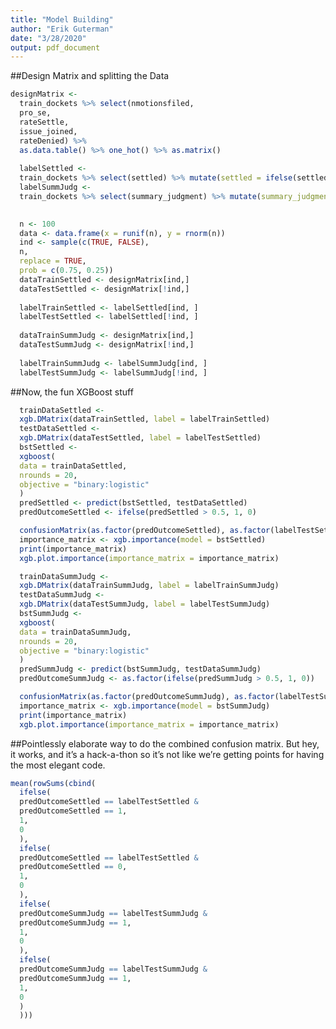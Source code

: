 ```yaml
---
title: "Model Building"
author: "Erik Guterman"
date: "3/28/2020"
output: pdf_document
---
```


##Design Matrix and splitting the Data

```r
designMatrix <-
  train_dockets %>% select(nmotionsfiled,
  pro_se,
  rateSettle,
  issue_joined,
  rateDenied) %>%
  as.data.table() %>% one_hot() %>% as.matrix()
  
  labelSettled <-
  train_dockets %>% select(settled) %>% mutate(settled = ifelse(settled == TRUE, 1, 0)) %>% as.matrix()
  labelSummJudg <-
  train_dockets %>% select(summary_judgment) %>% mutate(summary_judgment = ifelse(summary_judgment == TRUE, 1, 0)) %>% as.matrix()

  
  n <- 100
  data <- data.frame(x = runif(n), y = rnorm(n))
  ind <- sample(c(TRUE, FALSE),
  n,
  replace = TRUE,
  prob = c(0.75, 0.25))
  dataTrainSettled <- designMatrix[ind,]
  dataTestSettled <- designMatrix[!ind,]
  
  labelTrainSettled <- labelSettled[ind, ]
  labelTestSettled <- labelSettled[!ind, ]
  
  dataTrainSummJudg <- designMatrix[ind,]
  dataTestSummJudg <- designMatrix[!ind,]
  
  labelTrainSummJudg <- labelSummJudg[ind, ]
  labelTestSummJudg <- labelSummJudg[!ind, ]
```


##Now, the fun XGBoost stuff

```r
  trainDataSettled <-
  xgb.DMatrix(dataTrainSettled, label = labelTrainSettled)
  testDataSettled <-
  xgb.DMatrix(dataTestSettled, label = labelTestSettled)
  bstSettled <-
  xgboost(
  data = trainDataSettled,
  nrounds = 20,
  objective = "binary:logistic"
  )
  predSettled <- predict(bstSettled, testDataSettled)
  predOutcomeSettled <- ifelse(predSettled > 0.5, 1, 0)
```

```r
  confusionMatrix(as.factor(predOutcomeSettled), as.factor(labelTestSettled))
  importance_matrix <- xgb.importance(model = bstSettled)
  print(importance_matrix)
  xgb.plot.importance(importance_matrix = importance_matrix)
```

```r
  trainDataSummJudg <-
  xgb.DMatrix(dataTrainSummJudg, label = labelTrainSummJudg)
  testDataSummJudg <-
  xgb.DMatrix(dataTestSummJudg, label = labelTestSummJudg)
  bstSummJudg <-
  xgboost(
  data = trainDataSummJudg,
  nrounds = 20,
  objective = "binary:logistic"
  )
  predSummJudg <- predict(bstSummJudg, testDataSummJudg)
  predOutcomeSummJudg <- as.factor(ifelse(predSummJudg > 0.5, 1, 0))
```

```r
  confusionMatrix(as.factor(predOutcomeSummJudg), as.factor(labelTestSummJudg))
  importance_matrix <- xgb.importance(model = bstSummJudg)
  print(importance_matrix)
  xgb.plot.importance(importance_matrix = importance_matrix)
```

##Pointlessly elaborate way to do the combined confusion matrix. But hey, it works, and it's a hack-a-thon so it's not like we're getting points for having the most elegant code. 

```r
mean(rowSums(cbind(
  ifelse(
  predOutcomeSettled == labelTestSettled &
  predOutcomeSettled == 1,
  1,
  0
  ),
  ifelse(
  predOutcomeSettled == labelTestSettled &
  predOutcomeSettled == 0,
  1,
  0
  ),
  ifelse(
  predOutcomeSummJudg == labelTestSummJudg &
  predOutcomeSummJudg == 1,
  1,
  0
  ),
  ifelse(
  predOutcomeSummJudg == labelTestSummJudg &
  predOutcomeSummJudg == 1,
  1,
  0
  )
  )))
```





